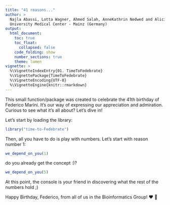 ```yaml
---
title: "41 reasons..."
author: >
  Najla Abassi, Lotta Wagner, Ahmed Salah, AnneKathrin Nedwed and Alicia Schulze </br>
  University Medical Center - Mainz (Germany)
output: 
  html_document:
    toc: true
    toc_float:
      collapsed: false
    code_folding: show
    number_sections: true
    theme: lumen
vignette: >
  %\VignetteIndexEntry{01. TimeToFedebrate}
  %\VignettePackage{TimeToFedebrate}
  %\VignetteEncoding{UTF-8}
  %\VignetteEngine{knitr::rmarkdown}
---
```


This small function/package was created to celebrate the 41th birthday of Federico Marini. It's our way of expressing our appreciation and admiration. Curious to see what it's all about? Let's dive in!

Let's start by loading the library:

```r
library("time-to-Fedebrate")
```

Then, all you have to do is play with numbers. Let's start with reason number 1:

```r
we_depend_on_you(1)
```

do you already get the concept :)?

```r
we_depend_on_you(5)
```

At this point, the console is your friend in discovering what the rest of the numbers hold ;)

Happy Birthday, Federico, from all of us in the Bioinformatics Group! ❤️ 🎉

